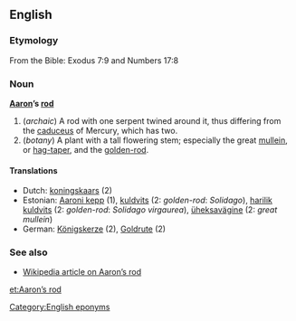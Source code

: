 {{wikisource1911Enc|Aaron's Rod}}
==English==

===Etymology===
From the Bible: Exodus 7:9 and Numbers 17:8

===Noun===
'''[[Aaron]]’s [[rod]]'''

#(''archaic'') A rod with one serpent twined around it, thus differing from the [[caduceus]] of Mercury, which has two.
#(''botany'') A plant with a tall flowering stem; especially the great [[mullein]], or [[hag-taper]], and the [[golden-rod]].

====Translations====
*Dutch: [[koningskaars]] {{f}} (2)
*Estonian: [[Aaroni kepp]] (1), [[kuldvits]] (2: ''golden-rod'': ''Solidago''), [[harilik kuldvits]] (2: ''golden-rod'': ''Solidago virgaurea''), [[üheksavägine]] (2: ''great mullein'') 
*German: [[Königskerze]] {{f}} (2), [[Goldrute]] {{f}} (2)

===See also===
*[[w:en:Aaron's_rod|Wikipedia article on Aaron’s rod]]

[[Category:English eponyms]]

[[et:Aaron’s rod]]
